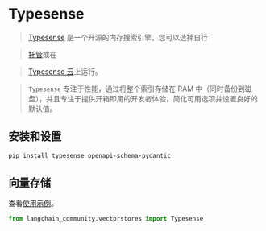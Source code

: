 # Typesense

> [Typesense](https://typesense.org) 是一个开源的内存搜索引擎，您可以选择自行

> [托管](https://typesense.org/docs/guide/install-typesense.html#option-2-local-machine-self-hosting)或在

> [Typesense 云](https://cloud.typesense.org/)上运行。

> `Typesense` 专注于性能，通过将整个索引存储在 RAM 中（同时备份到磁盘），并且专注于提供开箱即用的开发者体验，简化可用选项并设置良好的默认值。

## 安装和设置

```bash
pip install typesense openapi-schema-pydantic
```

## 向量存储

查看[使用示例](/docs/integrations/vectorstores/typesense)。

```python
from langchain_community.vectorstores import Typesense
```
